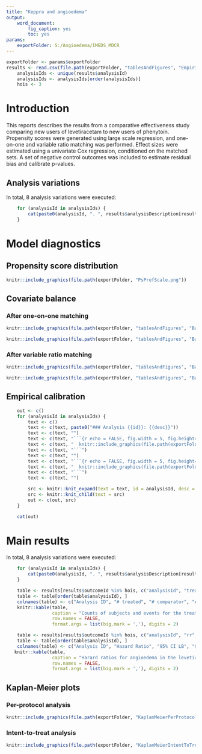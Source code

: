 ```yaml
---
title: "Keppra and angioedema"
output: 
    word_document:
        fig_caption: yes
        toc: yes
params: 
    exportFolder: S:/Angioedema/IMEDS_MDCR
---
```


```r
exportFolder <- params$exportFolder
results <- read.csv(file.path(exportFolder, "tablesAndFigures", "EmpiricalCalibration.csv"))
    analysisIds <- unique(results$analysisId)
    analysisIds <- analysisIds[order(analysisIds)]
    hois <- 3
```


# Introduction

This reports describes the results from a comparative effectiveness study comparing new users of levetiracetam to new users of phenytoin. Propensity scores were generated using large scale regression, and one-on-one and variable ratio matching was performed. Effect sizes were estimated using a univariate Cox regression, conditioned on the matched sets. A set of negative control outcomes was included to estimate residual bias and calibrate p-values.

## Analysis variations

In total, 8 analysis variations were executed:

```r
    for (analysisId in analysisIds) {
        cat(paste0(analysisId, ". ", results$analysisDescription[results$analysisId == analysisId][1], "\n"))
    }
```

# Model diagnostics

## Propensity score distribution

```r
knitr::include_graphics(file.path(exportFolder, "PsPrefScale.png"))
```

## Covariate balance

### After one-on-one matching

```r
knitr::include_graphics(file.path(exportFolder, "tablesAndFigures", "BalanceScatterPlot1On1Matching.png"))
```

```r
knitr::include_graphics(file.path(exportFolder, "tablesAndFigures", "BalanceTopVariables1On1Matching.png"))
```

### After variable ratio matching

```r
knitr::include_graphics(file.path(exportFolder, "tablesAndFigures", "BalanceScatterPlotVarRatioMatching.png"))
```

```r
knitr::include_graphics(file.path(exportFolder, "tablesAndFigures", "BalanceTopVariablesVarRatioMatching.png"))
```

## Empirical calibration

```r
    out <- c()
    for (analysisId in analysisIds) {
        text <- c()
        text <- c(text, paste0("### Analysis {{id}}: {{desc}}"))
        text <- c(text, "")
        text <- c(text, "```{r echo = FALSE, fig.width = 5, fig.height= 5, fig.cap = \"Calibration effect plot. Blue dots represent the negative controls used in this study. The dashed line indicates the boundary below which p < 0.05 using traditional p-value computation. The orange area indicated the area where p < 0.05 using calibrated p-value computation.\"}")
        text <- c(text, "  knitr::include_graphics(file.path(exportFolder, \"tablesAndFigures\", \"CalEffectNoHoi_a{{id}}.png\"))")
        text <- c(text, "```")
        text <- c(text, "")
        text <- c(text, "```{r echo = FALSE, fig.width = 5, fig.height= 5, fig.cap = \"Calibration plot. This plot shows the fraction of negative controls with p-values below alpha, for every level of alpha. Ideally, the plots should follow the diagonal. This plot has been generated using leave-one-out: when computing the calibrated p-value for a negative control, the bias distribution was fitted using all other negative controls.\"}")
        text <- c(text, "  knitr::include_graphics(file.path(exportFolder, \"tablesAndFigures\", \"Cal_a{{id}}.png\"))")
        text <- c(text, "```")
        text <- c(text, "")

        src <- knitr::knit_expand(text = text, id = analysisId, desc = results$analysisDescription[results$analysisId == analysisId][1])
        src <- knitr::knit_child(text = src)
        out <- c(out, src)
    } 
```

```r
    cat(out)
```

# Main results

In total, 8 analysis variations were executed:

```r
    for (analysisId in analysisIds) {
        cat(paste0(analysisId, ". ", results$analysisDescription[results$analysisId == analysisId][1], "\n"))
    }
```


```r
    table <- results[results$outcomeId %in% hois, c("analysisId", "treated", "comparator", "eventsTreated", "eventsComparator")]
    table <- table[order(table$analysisId), ]
    colnames(table) <- c("Analysis ID", "# treated", "# comparator", "# treated with event", "# comparator with event")
    knitr::kable(table, 
                 caption = "Counts of subjects and events for the treated and comparator groups.", 
                 row.names = FALSE, 
                 format.args = list(big.mark = ','), digits = 2)
```  

```r
    table <- results[results$outcomeId %in% hois, c("analysisId", "rr", "ci95lb" , "ci95ub", "p", "calibratedP" ,"calibratedP_lb95ci" ,"calibratedP_ub95ci")]
    table <- table[order(table$analysisId), ]
    colnames(table) <- c("Analysis ID", "Hazard Ratio", "95% CI LB", "95% CI UB", "P", "Calibrated P", "Cal. P 95% CI LB", "Cal. P 95% CI UB")
   knitr::kable(table, 
                 caption = "Harard ratios for angioedema in the levetiracetam group compared to the phenytoin group. Also included are traditional and calibrated p-values, as well as the 95% credible interval for the calibrated p-value.", 
                 row.names = FALSE, 
                 format.args = list(big.mark = ','), digits = 2)
```  

## Kaplan-Meier plots

### Per-protocol analysis

```r
knitr::include_graphics(file.path(exportFolder, "KaplanMeierPerProtocol.png"))
```

### Intent-to-treat analysis

```r
knitr::include_graphics(file.path(exportFolder, "KaplanMeierIntentToTreat.png"))
```



